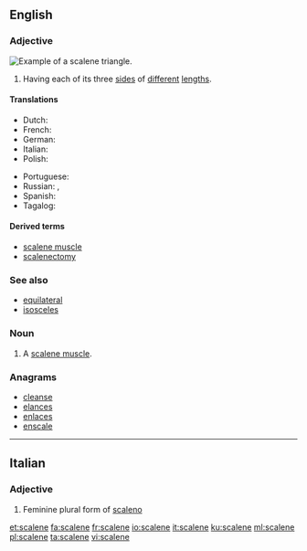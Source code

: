 ==English==

===Adjective===
[[Image:Triangle.Scalene.svg|thumb|right|Example of a scalene triangle.]]
{{en-adj}}

# {{label|en|geometry|of a triangle}} Having each of its three [[side]]s of [[different]] [[length]]s.

====Translations====
{{trans-top|sides of different lengths}}
* Dutch: {{t|nl|ongelijkzijdig}}
* French: {{t+|fr|scalène}}
* German: {{t|de|ungleichseitig}}
* Italian: {{t+|it|scaleno}}
* Polish: {{t|pl|różnoboczny|m}}
{{trans-mid}}
* Portuguese: {{t|pt|escaleno|m}}
* Russian: {{t+|ru|неравносторо́нний|m}}, {{t+|ru|разносторо́нний|m}}
* Spanish: {{t|es|escaleno}}
* Tagalog: {{t|tl|tagibang}}
{{trans-bottom}}

====Derived terms====
* [[scalene muscle]]
* [[scalenectomy]]

===See also===
* [[equilateral]]
* [[isosceles]]

===Noun===
{{en-noun}}

# A [[scalene muscle]].

===Anagrams===
* [[cleanse#English|cleanse]]
* [[elances#English|elances]]
* [[enlaces#English|enlaces]]
* [[enscale#English|enscale]]

----

==Italian==

===Adjective===
{{head|it|adjective form}}

# Feminine plural form of [[scaleno]]

[[et:scalene]]
[[fa:scalene]]
[[fr:scalene]]
[[io:scalene]]
[[it:scalene]]
[[ku:scalene]]
[[ml:scalene]]
[[pl:scalene]]
[[ta:scalene]]
[[vi:scalene]]